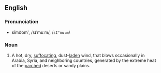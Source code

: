 ==English==
===Pronunciation===
*sĭmo͞omʹ, /sɪˈmuːm/, /<tt>sI"mu:m</tt>/

===Noun===
{{en-noun-reg}}

# A hot, dry, [[suffocating]], dust-[[laden]] wind, that blows occasionally in Arabia, Syria, and neighboring countries, generated by the extreme heat of the [[parched]] deserts or sandy plains.